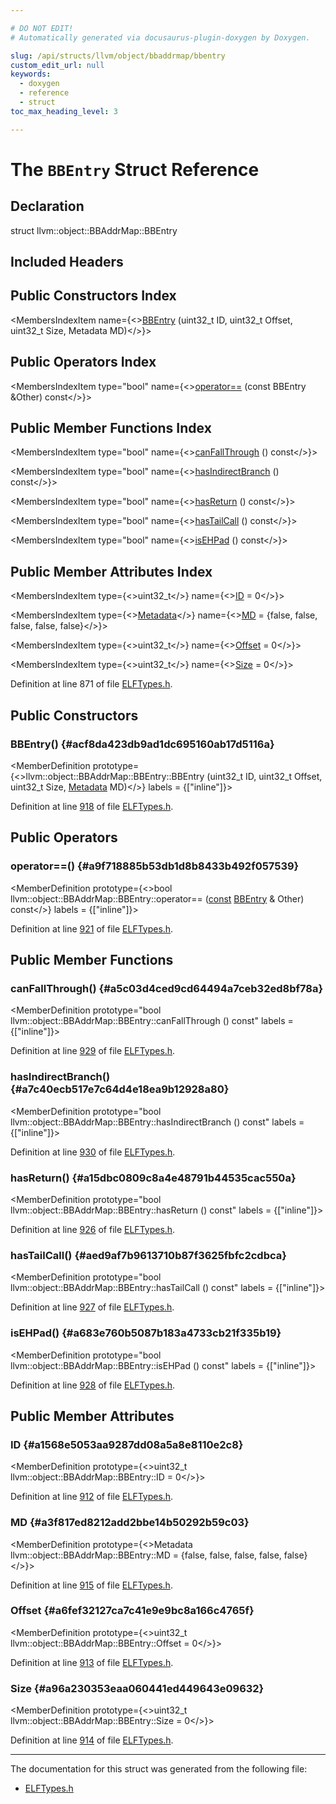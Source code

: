 ```yaml
---

# DO NOT EDIT!
# Automatically generated via docusaurus-plugin-doxygen by Doxygen.

slug: /api/structs/llvm/object/bbaddrmap/bbentry
custom_edit_url: null
keywords:
  - doxygen
  - reference
  - struct
toc_max_heading_level: 3

---
```





# The `BBEntry` Struct Reference

<DoxygenPage pluginConfig={pluginConfig}>



## Declaration

<CodeBlock>struct llvm::object::BBAddrMap::BBEntry</CodeBlock>

## Included Headers

<IncludesList>
<IncludesListItem
  filePath="llvm/Object/ELFTypes.h"
  permalink="/docs/api/files/include/include/llvm/include/llvm/object/elftypes-h"
  isLocal="true" />
</IncludesList>

## Public Constructors Index

<MembersIndex>

<MembersIndexItem
  name={<><a href="#acf8da423db9ad1dc695160ab17d5116a">BBEntry</a> (uint32&#95;t ID, uint32&#95;t Offset, uint32&#95;t Size, Metadata MD)</>}>
</MembersIndexItem>

</MembersIndex>

## Public Operators Index

<MembersIndex>

<MembersIndexItem
  type="bool"
  name={<><a href="#a9f718885b53db1d8b8433b492f057539">operator==</a> (const BBEntry &amp;Other) const</>}>
</MembersIndexItem>

</MembersIndex>

## Public Member Functions Index

<MembersIndex>

<MembersIndexItem
  type="bool"
  name={<><a href="#a5c03d4ced9cd64494a7ceb32ed8bf78a">canFallThrough</a> () const</>}>
</MembersIndexItem>

<MembersIndexItem
  type="bool"
  name={<><a href="#a7c40ecb517e7c64d4e18ea9b12928a80">hasIndirectBranch</a> () const</>}>
</MembersIndexItem>

<MembersIndexItem
  type="bool"
  name={<><a href="#a15dbc0809c8a4e48791b44535cac550a">hasReturn</a> () const</>}>
</MembersIndexItem>

<MembersIndexItem
  type="bool"
  name={<><a href="#aed9af7b9613710b87f3625fbfc2cdbca">hasTailCall</a> () const</>}>
</MembersIndexItem>

<MembersIndexItem
  type="bool"
  name={<><a href="#a683e760b5087b183a4733cb21f335b19">isEHPad</a> () const</>}>
</MembersIndexItem>

</MembersIndex>

## Public Member Attributes Index

<MembersIndex>

<MembersIndexItem
  type={<>uint32&#95;t</>}
  name={<><a href="#a1568e5053aa9287dd08a5a8e8110e2c8">ID</a> = 0</>}>
</MembersIndexItem>

<MembersIndexItem
  type={<><a href="/docs/api/structs/llvm/object/bbaddrmap/bbentry/metadata">Metadata</a></>}
  name={<><a href="#a3f817ed8212add2bbe14b50292b59c03">MD</a> = &#123;false, false, false, false,
                   false&#125;</>}>
</MembersIndexItem>

<MembersIndexItem
  type={<>uint32&#95;t</>}
  name={<><a href="#a6fef32127ca7c41e9e9bc8a166c4765f">Offset</a> = 0</>}>
</MembersIndexItem>

<MembersIndexItem
  type={<>uint32&#95;t</>}
  name={<><a href="#a96a230353eaa060441ed449643e09632">Size</a> = 0</>}>
</MembersIndexItem>

</MembersIndex>


Definition at line 871 of file <a href="/docs/api/files/include/include/llvm/include/llvm/object/elftypes-h">ELFTypes.h</a>.

<SectionDefinition>

## Public Constructors

### BBEntry() {#acf8da423db9ad1dc695160ab17d5116a}

<MemberDefinition
  prototype={<>llvm::object::BBAddrMap::BBEntry::BBEntry (uint32&#95;t ID, uint32&#95;t Offset, uint32&#95;t Size, <a href="/docs/api/structs/llvm/object/bbaddrmap/bbentry/metadata">Metadata</a> MD)</>}
  labels = {["inline"]}>

Definition at line <a href="/docs/api/files/include/include/llvm/include/llvm/object/elftypes-h/#l00918">918</a> of file <a href="/docs/api/files/include/include/llvm/include/llvm/object/elftypes-h">ELFTypes.h</a>.
</MemberDefinition>

</SectionDefinition>

<SectionDefinition>

## Public Operators

### operator==() {#a9f718885b53db1d8b8433b492f057539}

<MemberDefinition
  prototype={<>bool llvm::object::BBAddrMap::BBEntry::operator== (<a href="/docs/api/files/lib/lib/target/lib/target/aarch64/aarch64promoteconstant-cpp/#a90f8350fecae261c25be85d38b451bff">const</a> <a href="/docs/api/structs/llvm/object/bbaddrmap/bbentry">BBEntry</a> &amp; Other) const</>}
  labels = {["inline"]}>

Definition at line <a href="/docs/api/files/include/include/llvm/include/llvm/object/elftypes-h/#l00921">921</a> of file <a href="/docs/api/files/include/include/llvm/include/llvm/object/elftypes-h">ELFTypes.h</a>.
</MemberDefinition>

</SectionDefinition>

<SectionDefinition>

## Public Member Functions

### canFallThrough() {#a5c03d4ced9cd64494a7ceb32ed8bf78a}

<MemberDefinition
  prototype="bool llvm::object::BBAddrMap::BBEntry::canFallThrough () const"
  labels = {["inline"]}>

Definition at line <a href="/docs/api/files/include/include/llvm/include/llvm/object/elftypes-h/#l00929">929</a> of file <a href="/docs/api/files/include/include/llvm/include/llvm/object/elftypes-h">ELFTypes.h</a>.
</MemberDefinition>

### hasIndirectBranch() {#a7c40ecb517e7c64d4e18ea9b12928a80}

<MemberDefinition
  prototype="bool llvm::object::BBAddrMap::BBEntry::hasIndirectBranch () const"
  labels = {["inline"]}>

Definition at line <a href="/docs/api/files/include/include/llvm/include/llvm/object/elftypes-h/#l00930">930</a> of file <a href="/docs/api/files/include/include/llvm/include/llvm/object/elftypes-h">ELFTypes.h</a>.
</MemberDefinition>

### hasReturn() {#a15dbc0809c8a4e48791b44535cac550a}

<MemberDefinition
  prototype="bool llvm::object::BBAddrMap::BBEntry::hasReturn () const"
  labels = {["inline"]}>

Definition at line <a href="/docs/api/files/include/include/llvm/include/llvm/object/elftypes-h/#l00926">926</a> of file <a href="/docs/api/files/include/include/llvm/include/llvm/object/elftypes-h">ELFTypes.h</a>.
</MemberDefinition>

### hasTailCall() {#aed9af7b9613710b87f3625fbfc2cdbca}

<MemberDefinition
  prototype="bool llvm::object::BBAddrMap::BBEntry::hasTailCall () const"
  labels = {["inline"]}>

Definition at line <a href="/docs/api/files/include/include/llvm/include/llvm/object/elftypes-h/#l00927">927</a> of file <a href="/docs/api/files/include/include/llvm/include/llvm/object/elftypes-h">ELFTypes.h</a>.
</MemberDefinition>

### isEHPad() {#a683e760b5087b183a4733cb21f335b19}

<MemberDefinition
  prototype="bool llvm::object::BBAddrMap::BBEntry::isEHPad () const"
  labels = {["inline"]}>

Definition at line <a href="/docs/api/files/include/include/llvm/include/llvm/object/elftypes-h/#l00928">928</a> of file <a href="/docs/api/files/include/include/llvm/include/llvm/object/elftypes-h">ELFTypes.h</a>.
</MemberDefinition>

</SectionDefinition>

<SectionDefinition>

## Public Member Attributes

### ID {#a1568e5053aa9287dd08a5a8e8110e2c8}

<MemberDefinition
  prototype={<>uint32&#95;t llvm::object::BBAddrMap::BBEntry::ID = 0</>}>

Definition at line <a href="/docs/api/files/include/include/llvm/include/llvm/object/elftypes-h/#l00912">912</a> of file <a href="/docs/api/files/include/include/llvm/include/llvm/object/elftypes-h">ELFTypes.h</a>.
</MemberDefinition>

### MD {#a3f817ed8212add2bbe14b50292b59c03}

<MemberDefinition
  prototype={<>Metadata llvm::object::BBAddrMap::BBEntry::MD = &#123;false, false, false, false,
                   false&#125;</>}>

Definition at line <a href="/docs/api/files/include/include/llvm/include/llvm/object/elftypes-h/#l00915">915</a> of file <a href="/docs/api/files/include/include/llvm/include/llvm/object/elftypes-h">ELFTypes.h</a>.
</MemberDefinition>

### Offset {#a6fef32127ca7c41e9e9bc8a166c4765f}

<MemberDefinition
  prototype={<>uint32&#95;t llvm::object::BBAddrMap::BBEntry::Offset = 0</>}>

Definition at line <a href="/docs/api/files/include/include/llvm/include/llvm/object/elftypes-h/#l00913">913</a> of file <a href="/docs/api/files/include/include/llvm/include/llvm/object/elftypes-h">ELFTypes.h</a>.
</MemberDefinition>

### Size {#a96a230353eaa060441ed449643e09632}

<MemberDefinition
  prototype={<>uint32&#95;t llvm::object::BBAddrMap::BBEntry::Size = 0</>}>

Definition at line <a href="/docs/api/files/include/include/llvm/include/llvm/object/elftypes-h/#l00914">914</a> of file <a href="/docs/api/files/include/include/llvm/include/llvm/object/elftypes-h">ELFTypes.h</a>.
</MemberDefinition>

</SectionDefinition>

<hr/>

The documentation for this struct was generated from the following file:

<ul>
<li><a href="/docs/api/files/include/include/llvm/include/llvm/object/elftypes-h">ELFTypes.h</a></li>
</ul>

</DoxygenPage>
